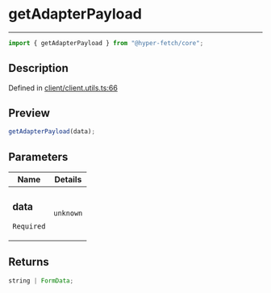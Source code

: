 # getAdapterPayload

<div class="api-docs__separator" data-reactroot="">

---

</div><div class="api-docs__import" data-reactroot="">

```ts
import { getAdapterPayload } from "@hyper-fetch/core";
```

</div><div class="api-docs__section">

## Description

</div><div class="api-docs__description"><span class="api-docs__do-not-parse">

</span></div><p class="api-docs__definition">

Defined in
[client/client.utils.ts:66](https://github.com/BetterTyped/hyper-fetch/blob/c44d728f/packages/core/src/client/client.utils.ts#L66)

</p><div class="api-docs__section">

## Preview

</div><div class="api-docs__preview fn">

```ts
getAdapterPayload(data);
```

</div><div class="api-docs__section">

## Parameters

</div>
<div class="api-docs__parameters">
<table>
<thead><tr><th>Name</th><th>Details</th></tr></thead>
<tbody><tr param-data="data"><td class="api-docs__param-name required">

### data

`Required`

</td><td class="api-docs__param-type">

`unknown`

</td></tr></tbody></table></div><div class="api-docs__section">

## Returns

</div><div class="api-docs__returns">

```ts
string | FormData;
```

</div>
